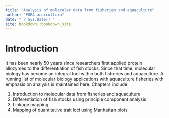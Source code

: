 ```yaml
--- 
title: "Analysis of molecular data from fisheries and aquaculture"
author: "PURA acuicultura"
date: "`r Sys.Date()`"
site: bookdown::bookdown_site
---
```


# Introduction

It has been nearly 50 years since researchers first applied protein allozymes to the differentiation of fish stocks. Since that time, molecular biology has become an integral tool within both fisheries and aquaculture. A running list of molecular biology applications with aquaculture fisheries with emphasis on analysis is maintained here. Chapters include:

1. Introduction to molecular data from fisheries and aquaculture
2. Differentiation of fish stocks using principle component analysis
3. Linkage mapping
4. Mapping of quantitative trait loci using Manhattan plots

